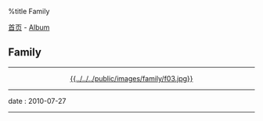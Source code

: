 %title Family

[[../../index|首页]] - [[../index|Album]]
==Family==
----
<center>[[pic04|{{../../../public/images/family/f03.jpg}}]]</center>
----
<red>date</red> : 2010-07-27
----
